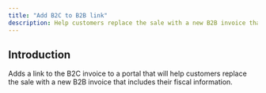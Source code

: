 ```yaml
---
title: "Add B2C to B2B link"
description: Help customers replace the sale with a new B2B invoice that includes their fiscal information.
---
```


## Introduction

Adds a link to the B2C invoice to a portal that will help customers replace the sale with a new B2B invoice that includes their fiscal information.

